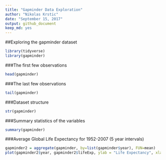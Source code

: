 ```yaml
---
title: "Gapminder Data Exploration"
author: "Nikolas Krstic"
date: "September 15, 2017"
output: github_document
keep_md: yes
---
```


##Exploring the gapminder dataset

```r
library(tidyverse)
library(gapminder)
```

###The first few observations
```r
head(gapminder)
```

###The last few observations
```r
tail(gapminder)
```

###Dataset structure
```r
str(gapminder)
```

###Summary statistics of the variables
```r
summary(gapminder)
```

###Average Global Life Expectancy for 1952-2007 (5 year intervals)
```r
gapminder2 = aggregate(gapminder, by=list(gapminder$year), FUN=mean)
plot(gapminder2$year, gapminder2$lifeExp, ylab = "Life Expectancy", xlab="Year", col="red", pch=16)
```



